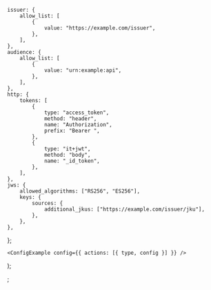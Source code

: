 
	issuer: {
		allow_list: [
			{
				value: "https://example.com/issuer",
			},
		],
	},
	audience: {
		allow_list: [
			{
				value: "urn:example:api",
			},
		],
	},
	http: {
		tokens: [
			{
				type: "access_token",
				method: "header",
				name: "Authorization",
				prefix: "Bearer ",
			},
			{
				type: "it+jwt",
				method: "body",
				name: "_id_token",
			},
		],
	},
	jws: {
		allowed_algorithms: ["RS256", "ES256"],
		keys: {
			sources: {
				additional_jkus: ["https://example.com/issuer/jku"],
			},
		},
	},
};

	<ConfigExample config={{ actions: [{ type, config }] }} />
);

;
